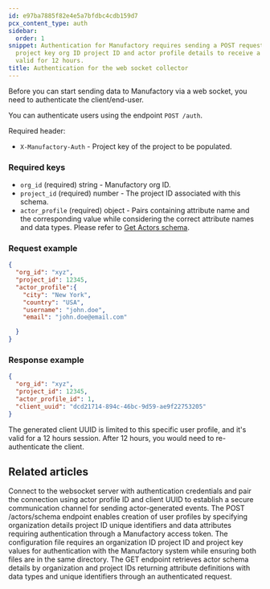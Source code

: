 ```yaml
---
id: e97ba7885f82e4e5a7bfdbc4cdb159d7
pcx_content_type: auth
sidebar:
  order: 1
snippet: Authentication for Manufactory requires sending a POST request to /auth with
  project key org ID project ID and actor profile details to receive a client UUID
  valid for 12 hours.
title: Authentication for the web socket collector
---
```


Before you can start sending data to Manufactory via a web socket, you need to authenticate the client/end-user.

You can authenticate users using the endpoint `POST /auth`.

Required header:

- `X-Manufactory-Auth` - Project key of the project to be populated.

### Required keys

- `org_id` (required) string - Manufactory org ID.
- `project_id` (required) number - The project ID associated with this schema.
- `actor_profile` (required) object - Pairs containing attribute name and the corresponding value while considering the correct attribute names and data types. Please refer to [Get Actors schema](/products/manufactory/actors/get_schema/).

### Request example
```json
{
  "org_id": "xyz",
  "project_id": 12345,
  "actor_profile":{
    "city": "New York",
    "country": "USA",
    "username": "john.doe",
    "email": "john.doe@email.com"

  }
}
```

### Response example

```json
{
  "org_id": "xyz",
  "project_id": 12345,
  "actor_profile_id": 1,
  "client_uuid": "dcd21714-894c-46bc-9d59-ae9f22753205"
}
```

The generated client UUID is limited to this specific user profile, and it's valid for a 12 hours session. After 12 hours, you would need to re-authenticate the client.


## Related articles
<CardGrid>
<LinkTitleCard header="<b>Websocket > Connect to our Web Socket Server</b>" href="/products/manufactory/collector/websocket/connect_to_ws/" > Connect to the websocket server with authentication credentials and pair the connection using actor profile ID and client UUID to establish a secure communication channel for sending actor-generated events. </LinkTitleCard>
<LinkTitleCard header="<b>Actors > Create actors schema</b>" href="/products/manufactory/actors/create_schema/" > The POST /actors/schema endpoint enables creation of user profiles by specifying organization details project ID unique identifiers and data attributes requiring authentication through a Manufactory access token. </LinkTitleCard>
<LinkTitleCard header="<b>Agent > Authentication for the agent collector</b>" href="/products/manufactory/collector/agent/auth/" > The configuration file requires an organization ID project ID and project key values for authentication with the Manufactory system while ensuring both files are in the same directory. </LinkTitleCard>
<LinkTitleCard header="<b>Actors > Get actors schema</b>" href="/products/manufactory/actors/get_schema/" > The GET endpoint retrieves actor schema details by organization and project IDs returning attribute definitions with data types and unique identifiers through an authenticated request. </LinkTitleCard>
</CardGrid>